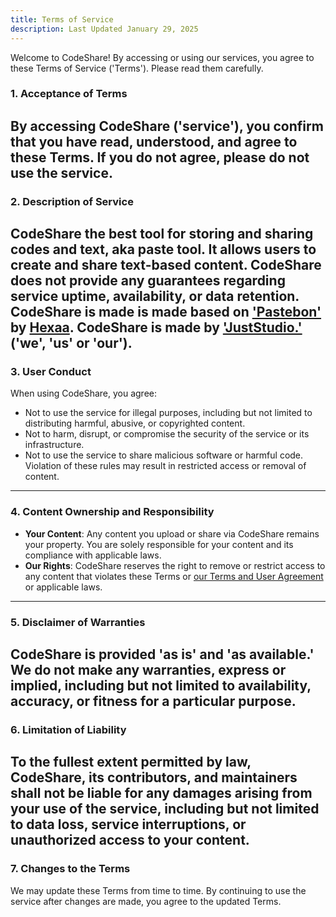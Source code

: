 ```yaml
---
title: Terms of Service
description: Last Updated January 29, 2025
---
```

Welcome to CodeShare! By accessing or using our services, you agree to these Terms of Service ('Terms'). Please read them carefully.
### **1. Acceptance of Terms**
By accessing CodeShare ('service'), you confirm that you have read, understood, and agree to these Terms. If you do not agree, please do not use the service.
---
### **2. Description of Service**
CodeShare the best tool for storing and sharing codes and text, aka paste tool. It allows users to create and share text-based content. CodeShare does not provide any guarantees regarding service uptime, availability, or data retention. CodeShare is made is made based on ['Pastebon'](https://pastebon.hexaa.lol/) by [Hexaa](https://github.com/hexaaagon). CodeShare is made by ['JustStudio.'](https://juststudio.is-a.dev/) ('we', 'us' or 'our').
---
### **3. User Conduct**
When using CodeShare, you agree:
- Not to use the service for illegal purposes, including but not limited to distributing harmful, abusive, or copyrighted content.
- Not to harm, disrupt, or compromise the security of the service or its infrastructure.
- Not to use the service to share malicious software or harmful code.
Violation of these rules may result in restricted access or removal of content.
---
### **4. Content Ownership and Responsibility**
- **Your Content**: Any content you upload or share via CodeShare remains your property. You are solely responsible for your content and its compliance with applicable laws.
- **Our Rights**: CodeShare reserves the right to remove or restrict access to any content that violates these Terms or [our Terms and User Agreement](https://juststudio.is-a.dev/terms) or applicable laws.
---
### **5. Disclaimer of Warranties**
CodeShare is provided 'as is' and 'as available.' We do not make any warranties, express or implied, including but not limited to availability, accuracy, or fitness for a particular purpose.
---
### **6. Limitation of Liability**
To the fullest extent permitted by law, CodeShare, its contributors, and maintainers shall not be liable for any damages arising from your use of the service, including but not limited to data loss, service interruptions, or unauthorized access to your content.
---
### **7. Changes to the Terms**
We may update these Terms from time to time. By continuing to use the service after changes are made, you agree to the updated Terms.